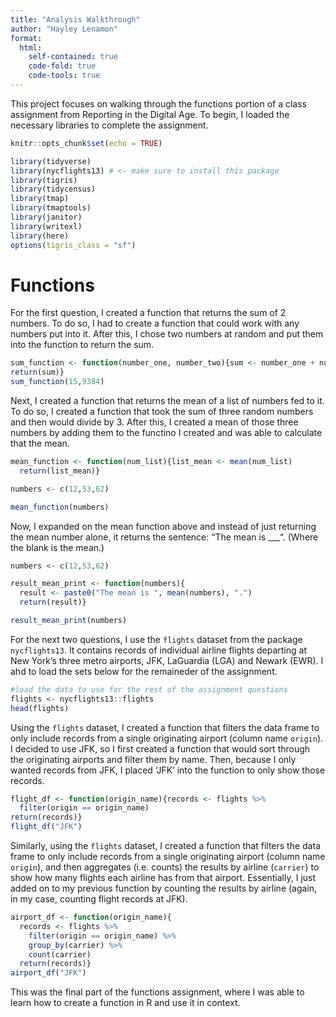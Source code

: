 ```yaml
---
title: "Analysis Walkthrough"
author: "Hayley Lenamon"
format:
  html:
    self-contained: true
    code-fold: true
    code-tools: true
---
```

This project focuses on walking through the functions portion of a class assignment from Reporting in the Digital Age. To begin, I loaded the necessary libraries to complete the assignment. 

```r
knitr::opts_chunk$set(echo = TRUE)

library(tidyverse)
library(nycflights13) # <- make sure to install this package 
library(tigris)
library(tidycensus)
library(tmap)
library(tmaptools)
library(janitor)
library(writexl)
library(here)
options(tigris_class = "sf")
```

# Functions

For the first question, I created a function that returns the sum of 2 numbers. To do so, I had to create a function that could work with any numbers put into it. After this, I chose two numbers at random and put them into the function to return the sum. 

```r
sum_function <- function(number_one, number_two){sum <- number_one + number_two
return(sum)}
sum_function(15,9384)
```

Next, I created a function that returns the mean of a list of numbers fed to it. To do so, I created a function that took the sum of three random numbers and then would divide by 3. After this, I created a mean of those three numbers by adding them to the functino I created and was able to calculate that the mean.  

```r
mean_function <- function(num_list){list_mean <- mean(num_list)
  return(list_mean)} 

numbers <- c(12,53,62)

mean_function(numbers)

```

Now, I expanded on the mean function above and instead of just returning the mean number alone, it returns the sentence: "The mean is ___". (Where the blank is the mean.) 

```r
numbers <- c(12,53,62)

result_mean_print <- function(numbers){
  result <- paste0("The mean is ", mean(numbers), ".") 
  return(result)}

result_mean_print(numbers)
```

For the next two questions, I use the `flights` dataset from the package `nycflights13`. It contains records of individual airline flights departing at New York's three metro airports, JFK, LaGuardia (LGA) and Newark (EWR). I ahd to load the sets below for the remaineder of the assignment. 

```r
#load the data to use for the rest of the assignment questions
flights <- nycflights13::flights
head(flights)
```

Using the `flights` dataset, I created a function that filters the data frame to only include records from a single originating airport (column name `origin`). I decided to use JFK, so I first created a function that would sort through the originating airports and filter them by name. Then, because I only wanted records from JFK, I placed 'JFK' into the function to only show those records. 

```r
flight_df <- function(origin_name){records <- flights %>%
  filter(origin == origin_name) 
return(records)}
flight_df("JFK")
```

Similarly, using the `flights` dataset, I created a function that filters the data frame to only include records from a single originating airport (column name `origin`), and then aggregates (i.e. counts) the results by airline (`carrier`) to show how many flights each airline has from that airport. Essentially, I just added on to my previous function by counting the results by airline (again, in my case, counting flight records at JFK).  

```r
airport_df <- function(origin_name){
  records <- flights %>%
    filter(origin == origin_name) %>%
    group_by(carrier) %>%
    count(carrier)
  return(records)}
airport_df("JFK")
```

This was the final part of the functions assignment, where I was able to learn how to create a function in R and use it in context. 
